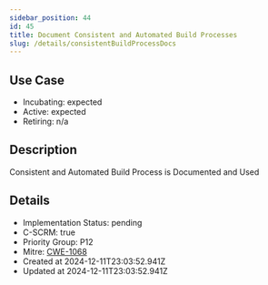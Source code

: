 ```yaml
---
sidebar_position: 44
id: 45
title: Document Consistent and Automated Build Processes
slug: /details/consistentBuildProcessDocs
---
```


## Use Case
<!-- LEVELS:START -->
- Incubating: expected
- Active: expected
- Retiring: n/a
<!-- LEVELS:END -->

<!-- DESCRIPTION:START -->
## Description
Consistent and Automated Build Process is Documented and Used
<!-- DESCRIPTION:END -->

<!-- DETAILS:START -->
## Details
- Implementation Status: pending
- C-SCRM: true
- Priority Group: P12
- Mitre: [CWE-1068](https://cwe.mitre.org/data/definitions/1068.html)
- Created at 2024-12-11T23:03:52.941Z
- Updated at 2024-12-11T23:03:52.941Z
<!-- DETAILS:END -->

